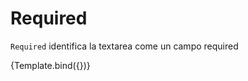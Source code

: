 

<Meta title="Components/Textarea/Props/Required" component={VvTextarea} />

# Required

`Required` identifica la textarea come un campo required

<Canvas>
	<Story
		name="Required"
		args={{
			name: 'textarea-required',
			required: true
		}}>
		{Template.bind({})}
	</Story>
</Canvas>
